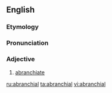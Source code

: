 ==English==

===Etymology===
{{suffix|abranchiate|al}}

===Pronunciation===
{{a|US}} {{IPA|/eɪ.ˈbɹæɳ.ki.əl/}}

===Adjective===
{{en-adj|-}}

# {{zoology}} [[abranchiate]]

[[ru:abranchial]]
[[ta:abranchial]]
[[vi:abranchial]]